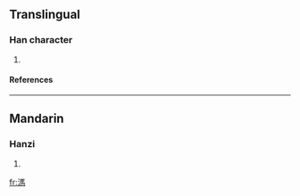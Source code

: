 ==Translingual==
===Han character===
{{Han char|rn=85|rad=水|as=10|sn=13|four=3112<sub>7</sub>|canj=水尸手火 (ESQF)}}
# {{defn|Han|sort=水10}}
====References====
{{Han ref|kx=0640.110|dkj=17956|hdz=31693.020|uh=6EA4|ud=28324|bh=DE62|bd=56930}}

----
==Mandarin==
===Hanzi===
{{cmn-hanzi|pin=[[mǎ]] ([[ma3]])|wg=ma<sup>3</sup>}}
# {{defn|Mandarin}}

[[fr:溤]]